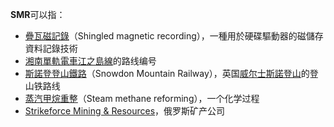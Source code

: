 '''SMR'''可以指：

*[[疊瓦磁記錄|疊瓦磁記錄]]（Shingled magnetic recording），一種用於硬碟驅動器的磁儲存資料記錄技術
*[[湘南單軌電車|湘南單軌電車]][[江之島線_(湘南單軌電車)|江之島線]]的路线编号
*[[斯諾登登山鐵路|斯諾登登山鐵路]]（Snowdon Mountain Railway），英国[[威尔士|威尔士]][[斯諾登山|斯諾登山]]的登山铁路线
*[[蒸汽重整|蒸汽甲烷重整]]（Steam methane reforming），一个化学过程
*[[Strikeforce_Mining_&_Resources|Strikeforce Mining & Resources]]，俄罗斯矿产公司

{{disambig|Cat=三字拉丁字母缩写消歧义}}